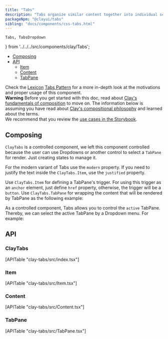 ```yaml
---
title: "Tabs"
description: "Tabs organize similar content together into individual sections in the same page."
packageNpm: "@clayui/tabs"
sibling: "docs/components/css-tabs.html"
---
```


    Tabs, TabsDropdown
} from '../../../src/components/clay/Tabs';

<div class="nav-toc-absolute">
<div class="nav-toc">

- [Composing](#composing)
- [API](#api)
  - [Item](#item)
  - [Content](#content)
  - [TabPane](#tabpane)

</div>
</div>

<div class="clay-site-alert alert alert-info">
	Check the <a href="https://liferay.design/lexicon">Lexicon</a> <a href="https://liferay.design/lexicon/core-components/tabs/">Tabs Pattern</a> for a more in-depth look at the motivations and proper usage of this component.
</div>

<div class="clay-site-alert alert alert-warning">
	<strong class="lead">Warning</strong>
	Before you get started with this doc, read about <a href="/docs/foundations/composing.html" target="_blank">Clay's fundamentals of composition</a> to move on. The information below is assuming you have read about <a href="/foundations/composing.html" target="_blank">Clay's compositional philosophy</a> and learned about the terms.
</div>

<div class="clay-site-alert alert alert-info">
	We recommend that you review the <a href="https://storybook.clayui.com/?path=/story/components-claytabs--default" target="_blank">use cases in the Storybook</a>.
</div>

## Composing

`ClayTabs` is a controlled component, we left this component controlled because the user can use Dropdowns or another control to select a `TabPane` for render. Just creating states to manage it.

For the modern variant of Tabs use the `modern` property. If you need to justify the text inside the `ClayTabs.Item`, use the `justified` property.

Use `ClayTabs.Item` for defining a TabPane's trigger. For using this trigger as an `anchor` element, just define `href` property, otherwise, the trigger will be a `button`. Use `ClayTabs.TabPane` for wrapping the content that will be rendered by TabPane as the following example:

<Tabs />

As a controlled component, Tabs allows you to control the `active` TabPane. Thereby, we can select the active TabPane by a Dropdown menu. For example:

<TabsDropdown />

## API

### ClayTabs

<div>
	[APITable "clay-tabs/src/index.tsx"]
</div>

### Item

<div>
	[APITable "clay-tabs/src/Item.tsx"]
</div>

### Content

<div>
	[APITable "clay-tabs/src/Content.tsx"]
</div>

### TabPane

<div>
	[APITable "clay-tabs/src/TabPane.tsx"]
</div>
